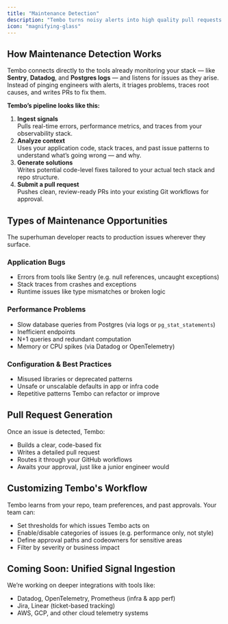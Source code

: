 ```yaml
---
title: "Maintenance Detection"
description: "Tembo turns noisy alerts into high quality pull requests — automatically. "
icon: "magnifying-glass"
---
```


## How Maintenance Detection Works 

Tembo connects directly to the tools already monitoring your stack — like **Sentry**, **Datadog**, and **Postgres logs** — and listens for issues as they arise. Instead of pinging engineers with alerts, it triages problems, traces root causes, and writes PRs to fix them.

**Tembo’s pipeline looks like this:**

1. **Ingest signals**\
   Pulls real-time errors, performance metrics, and traces from your observability stack.
2. **Analyze context**\
   Uses your application code, stack traces, and past issue patterns to understand what’s going wrong — and why.
3. **Generate solutions**\
   Writes potential code-level fixes tailored to your actual tech stack and repo structure.
4. **Submit a pull request**\
   Pushes clean, review-ready PRs into your existing Git workflows for approval.

## Types of Maintenance Opportunities

The superhuman developer reacts to production issues wherever they surface.

### Application Bugs

- Errors from tools like Sentry (e.g. null references, uncaught exceptions)
- Stack traces from crashes and exceptions
- Runtime issues like type mismatches or broken logic

### Performance Problems

- Slow database queries from Postgres (via logs or `pg_stat_statements`)
- Inefficient endpoints
- N\+1 queries and redundant computation
- Memory or CPU spikes (via Datadog or OpenTelemetry)

### Configuration & Best Practices

- Misused libraries or deprecated patterns
- Unsafe or unscalable defaults in app or infra code
- Repetitive patterns Tembo can refactor or improve

## Pull Request Generation

Once an issue is detected, Tembo:

- Builds a clear, code-based fix
- Writes a detailed pull request
- Routes it through your GitHub workflows
- Awaits your approval, just like a junior engineer would

## Customizing Tembo's Workflow

Tembo learns from your repo, team preferences, and past approvals. Your team can:

- Set thresholds for which issues Tembo acts on
- Enable/disable categories of issues (e.g. performance only, not style)
- Define approval paths and codeowners for sensitive areas
- Filter by severity or business impact

## Coming Soon: Unified Signal Ingestion

We’re working on deeper integrations with tools like:

- Datadog, OpenTelemetry, Prometheus (infra & app perf)
- Jira, Linear (ticket-based tracking)
- AWS, GCP, and other cloud telemetry systems